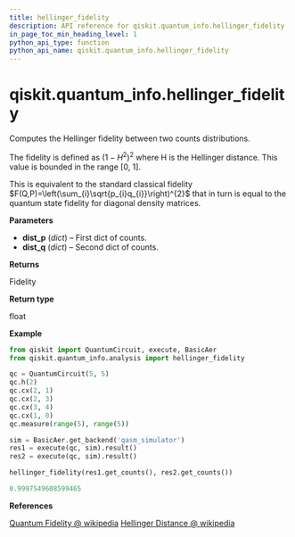 ```yaml
---
title: hellinger_fidelity
description: API reference for qiskit.quantum_info.hellinger_fidelity
in_page_toc_min_heading_level: 1
python_api_type: function
python_api_name: qiskit.quantum_info.hellinger_fidelity
---
```


<span id="qiskit-quantum-info-hellinger-fidelity" />

# qiskit.quantum\_info.hellinger\_fidelity

<Function id="qiskit.quantum_info.hellinger_fidelity" isDedicatedPage={true} github="https://github.com/qiskit/qiskit/tree/stable/0.17/qiskit/quantum_info/analysis/distance.py" signature="hellinger_fidelity(dist_p, dist_q)">
  Computes the Hellinger fidelity between two counts distributions.

  The fidelity is defined as $\left(1-H^{2}\right)^{2}$ where H is the Hellinger distance. This value is bounded in the range \[0, 1].

  This is equivalent to the standard classical fidelity $F(Q,P)=\left(\sum_{i}\sqrt{p_{i}q_{i}}\right)^{2}$ that in turn is equal to the quantum state fidelity for diagonal density matrices.

  **Parameters**

  *   **dist\_p** (*dict*) – First dict of counts.
  *   **dist\_q** (*dict*) – Second dict of counts.

  **Returns**

  Fidelity

  **Return type**

  float

  **Example**

  ```python
  from qiskit import QuantumCircuit, execute, BasicAer
  from qiskit.quantum_info.analysis import hellinger_fidelity

  qc = QuantumCircuit(5, 5)
  qc.h(2)
  qc.cx(2, 1)
  qc.cx(2, 3)
  qc.cx(3, 4)
  qc.cx(1, 0)
  qc.measure(range(5), range(5))

  sim = BasicAer.get_backend('qasm_simulator')
  res1 = execute(qc, sim).result()
  res2 = execute(qc, sim).result()

  hellinger_fidelity(res1.get_counts(), res2.get_counts())
  ```

  ```python
  0.9997549608599465
  ```

  **References**

  [Quantum Fidelity @ wikipedia](https://en.wikipedia.org/wiki/Fidelity_of_quantum_states) [Hellinger Distance @ wikipedia](https://en.wikipedia.org/wiki/Hellinger_distance)
</Function>

